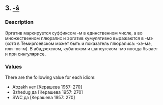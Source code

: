 ## 3. <a href = 'https://agricolamz.github.io/The_Circassian_Isoglosses_Database/3.html'>-ŝ</a>
### Description

Эргатив маркируется суффиксом -м в единственном числе, а во множественном плюралис и эргатив кумулятивно выражаются в -мэ (хотя в Темиргоевском может быть и показатель плюралиса: -хэ-мэ, или -хэ-м). В абадзехском, кубанском и шапсугском -мэ иногда бывает и при сингулярисе.


### Values
There are the following value for each idiom:

* Abzakh нет [Керашева 1957: 270]
* Bzhedug да [Керашева 1957: 270]
* SWC да [Керашева 1957: 270]

